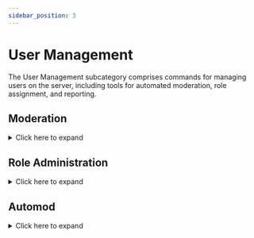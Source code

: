 ```yaml
---
sidebar_position: 3
---
```


# User Management

The User Management subcategory comprises commands for managing users on the server, including tools for automated moderation, role assignment, and reporting.

## Moderation

<details style={{ backgroundColor: '#101013', borderColor: 'white' }}>
  <summary>Click here to expand</summary>

| Command             | Description                                                        | Usage                                                       |
| ------------------- | ------------------------------------------------------------------ | ----------------------------------------------------------- |
| /ban                | Ban a user from the server even if they are not currently a member | `/ban [user] [delete_message_days] [reason]`                |
| /case               | Get information about a specific case                              | `/case [user] [log_id]`                                     |
| /clearwarns         | Delete all warnings of a user                                      | `/clearwarns [user]`                                        |
| /decancer           | Removes zalgo characters from a user's name                        | `/decancer [user]`                                          |
| /delwarn            | Deletes a warning from user record                                 | `/delwarn [user] [warning_id]`                              |
| /duration           | Change the duration of a mute/ban                                  | `/duration [user] [duration]`                               |
| /emoji add          | Add custom emoji to your server                                    | `/emoji add [emoji] [name]`                                 |
| /emoji addmany      | Add multiple custom emojis to the server                           | `/emoji addmany [emojis]`                                   |
| /emoji pack         | Search and add emojis from emoji.gg                                | `/emoji pack [search]`                                      |
| /emoji list         | List all the emojis currently available on your server             | `/emoji list [search]`                                      |
| /kick               | Kick a member from the server                                      | `/kick [user] [reason]`                                     |
| /lock               | Lock a channel to prevent messages from being sent                 | `/lock [channel] [target] [duration]`                       |
| /massban            | Ban multiple users from the server                                 | `/massban [users] [reason] [delete_message_days]`           |
| /modlogs            | Displays moderation logs for a user                                | `/modlogs [user]`                                           |
| /nickname           | Change the nickname of a user                                      | `/nickname [user] [nickname]`                               |
| /note set           | Set note for a specific user                                       | `/note set [user] [note]`                                   |
| /note list          | Displays a list of all notes                                       | `/note list`                                                |
| /note clear         | Clear all notes for a specific user                                | `/note clear [user]`                                        |
| /note get           | Get all notes for a specific user                                  | `/note get [user]`                                          |
| /note remove        | Remove note(s) for a specific user                                 | `/note remove [user] [note_id]`                             |
| /note removeall     | Remove all your notes                                              | `/note removeall`                                           |
| /permission enable  | Enable a message command for a channel                             | `/permission enable [command] [channel]`                    |
| /permission disable | Disable a message command for a channel                            | `/permission disable [command] [channel]`                   |
| /purge              | Delete a specified number of messages from a channel               | `/purge [amount] [options]`                                 |
| /reason             | Change the reason of a moderation action                           | `/reason [user] [log_id] [reason]`                          |
| /removetimeout      | Remove timeout from a user                                         | `/removetimeout [user]`                                     |
| /timeout            | Timeout a user for a certain amount of time                        | `/timeout [user] [duration] [reason]`                       |
| /say                | Sends your message from anyone to anywhere                         | `/say [text] [channel] [user]`                              |
| /slowmode           | Set slowmode for a channel                                         | `/slowmode [time] [channel] [reason] [duration]`            |
| /softban            | Softban a user from the server                                     | `/softban [user] [delete_message_days] [reason]`            |
| /sticker add        | Add a custom sticker to the server                                 | `/sticker add [url] [name] [tags] [description]`            |
| /tempban            | Temporarily ban a user from the server                             | `/tempban [user] [duration] [delete_message_days] [reason]` |
| /unban              | Unban a member from the server                                     | `/unban [user] [reason]`                                    |
| /unlock             | Unlock a channel                                                   | `/unlock [channel] [target]`                                |
| /voicemove          | Move all users from a voice channel to another                     | `/voicemove [from] [to]`                                    |
| /warn               | Warn a user                                                        | `/warn [user] [reason]`                                     |
| /warnings           | Displays all the warnings of a user                                | `/warnings [user]`                                          |

</details>

## Role Administration

<details style={{ backgroundColor: '#101013', borderColor: 'white' }}>
  <summary>Click here to expand</summary>

| Command                 | Description                                                            | Usage                                                             |
| ----------------------- | ---------------------------------------------------------------------- | ----------------------------------------------------------------- | --- |
| /buttonrole             | Create a button that assigns a role to a user when clicked             | `/buttonrole [channel] [type]`                                    |
| /selectrole             | Create a dropdown menu that allows users to assign themselves a role   | `/selectrole [channel] [type]  [require_role_type] [placeholder]` |
| /reactionrole add       | Add a role to a message that can be assigned to users when reacted     | `/reactionrole add [message_id] [channel]`                        |
| /reactionrole remove    | Remove a reaction role that was previously assigned through a reaction | `/reactionrole remove [message_id] [emoji] [channel]`             |
| /reactionrole removeall | Remove all reaction roles that were assigned through reactions         | `/reactionrole removeall  [channel] [message_id]`                 |
| /temprole               | Assign temporary role to a user                                        | `/temprole [target] [role] [duration]`                            |
| /role create            | Create a new role                                                      | `/role create [name] [color] [icon] [position]`                   |
| /role delete            | Delete an existing role                                                | `/role delete [role] [reason]`                                    |
| /role update            | Assign or revoke a role from user                                      | `/role update [target] [role]`                                    | `   |
| /role info              | Display information about a role                                       | `/role info [role]`                                               |
| /role members           | Display a list of members who have been assigned a specific role       | `/role members [role] [attachment]`                               |
| /role list              | Display a list of all roles in the server                              | `/role list [filter]`                                             |
| /role removeall         | Remove a role from all users                                           | `/role removeall [role]`                                          |

</details>

## Automod

<details style={{ backgroundColor: '#101013', borderColor: 'white' }}>
  <summary>Click here to expand</summary>

| Command         | Description                           | Usage                    |
| --------------- | ------------------------------------- | ------------------------ |
| /automod        | Enables automatic moderation features | `/automod`               |
| /banword add    | Add word to ban                       | `/banword add [word]`    |
| /banword remove | Remove banned words                   | `/banword remove [word]` |
| /banword list   | List all banned words                 | `/banword list`          |
| /banword clear  | Clear all banned words                | `/banword clear`         |

</details>
